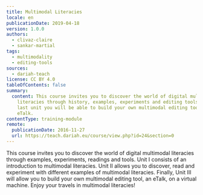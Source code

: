 ```yaml
---
title: Multimodal Literacies
locale: en
publicationDate: 2019-04-18
version: 1.0.0
authors:
  - clivaz-claire
  - sankar-martial
tags:
  - multimodality
  - editing-tools
sources:
  - dariah-teach
license: CC BY 4.0
tableOfContents: false
summary:
  content: This course invites you to discover the world of digital multimodal
    literacies through history, examples, experiments and editing tools. In the
    last unit you will be able to build your own multimodal editing tool, an
    eTalk.
contentType: training-module
remote:
  publicationDate: 2016-11-27
  url: https://teach.dariah.eu/course/view.php?id=24&section=0
---
```

This course invites you to discover the world of digital multimodal literacies through examples, experiments, readings and tools. Unit I consists of an introduction to multimodal literacies. Unit II allows you to discover, read and experiment with different examples of multimodal literacies. Finally, Unit III will allow you to build your own multimodal editing tool, an eTalk, on a virtual machine. Enjoy your travels in multimodal literacies!

<ExternalResource title="Interested in learning more?" subtitle="Check out Multimodal Literacies on #dariahTeach" url="https://teach.dariah.eu/course/view.php?id=24" />

